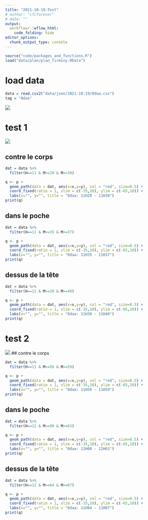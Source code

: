 ```yaml
---
title: "2021-10-19-Test"
# author: "cfcforever"
# date: ""
output: 
  workflowr::wflow_html:
    code_folding: hide
editor_options:
  chunk_output_type: console
---
```


```r
source("code/packages_and_functions.R")
load("data/plan/plan_firminy.RData")
```


# load data
```r
data = read.csv2("data/json/2021-10-19/0daa.csv")
tag = "0daa"
```

![](/Users/shengchen/Documents/R/Test/data/json/2021-10-19/Wire 2021-10-19 at 11-48-06.jpg)


# test 1
![](/Users/shengchen/Documents/R/Test/data/json/2021-10-19/Wire 2021-10-19 at 17_34.png)

## contre le corps
```r
dat = data %>%
  filter(H==11 & M>=28 & M>=30)

q <- p + 
  geom_path(data = dat, aes(x=x,y=y), col = "red", size=0.5) +
  coord_fixed(ratio = 1, xlim = c(-35,10), ylim = c(-65,10)) + 
  labs(x="", y="", title = "0daa: 11H28 - 11H30")
print(q)
```

## dans le poche
```r
dat = data %>%
  filter(H==11 & M>=35 & M>=37)

q <- p + 
  geom_path(data = dat, aes(x=x,y=y), col = "red", size=0.5) +
  coord_fixed(ratio = 1, xlim = c(-35,10), ylim = c(-65,10)) + 
  labs(x="", y="", title = "0daa: 11H35 - 11H37")
print(q)
```

## dessus de la tête
```r
dat = data %>%
  filter(H==11 & M>=38 & M>=40)

q <- p + 
  geom_path(data = dat, aes(x=x,y=y), col = "red", size=0.5) +
  coord_fixed(ratio = 1, xlim = c(-35,10), ylim = c(-65,10)) + 
  labs(x="", y="", title = "0daa: 11H38 - 11H40")
print(q)
```



# test 2
![](/Users/shengchen/Documents/R/Test/data/json/2021-10-19/Wire 2021-10-19 at 18_03.png)
## contre le corps
```r
dat = data %>%
  filter(H==11 & M>=56 & M>=59)

q <- p + 
  geom_path(data = dat, aes(x=x,y=y), col = "red", size=0.5) +
  coord_fixed(ratio = 1, xlim = c(-35,10), ylim = c(-65,10)) + 
  labs(x="", y="", title = "0daa: 11H56 - 11H59")
print(q)
```

## dans le poche
```r
dat = data %>%
  filter(H==12 & M>=00 & M>=03)

q <- p + 
  geom_path(data = dat, aes(x=x,y=y), col = "red", size=0.5) +
  coord_fixed(ratio = 1, xlim = c(-35,10), ylim = c(-65,10)) + 
  labs(x="", y="", title = "0daa: 12H00 - 12H03")
print(q)
```

## dessus de la tête
```r
dat = data %>%
  filter(H==12 & M>=04 & M>=07)

q <- p + 
  geom_path(data = dat, aes(x=x,y=y), col = "red", size=0.5) +
  coord_fixed(ratio = 1, xlim = c(-35,10), ylim = c(-65,10)) + 
  labs(x="", y="", title = "0daa: 11H04 - 11H07")
print(q)
```

